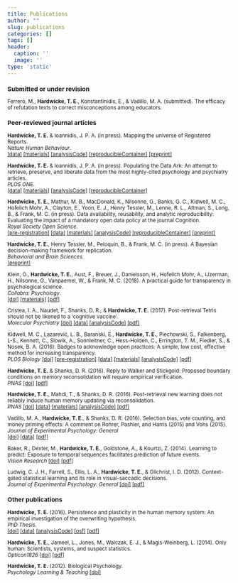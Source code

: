 ```yaml
---
title: Publications
author: ""
slug: publications
categories: []
tags: []
header:
  caption: ''
  image: ''
type: 'static'
---
```


<small>

### Submitted or under revision

Ferrero, M., **Hardwicke, T. E.**, Konstantinidis, E., & Vadillo, M. A. (submitted). The efficacy of refutation texts to correct misconceptions among educators.

### Peer-reviewed journal articles

**Hardwicke, T. E.** & Ioannidis, J. P. A. (in press). Mapping the universe of Registered Reports.   
*Nature Human Behaviour*.  
[[data]](https://osf.io/rv7eb/) [[materials]](https://osf.io/uzegq/) [[analysisCode]](https://osf.io/uzfjp/) [[reproducibleContainer]](https://doi.org/10.24433/CO.03fa2564-3910-4982-9882-4f2fcec50385.v2) [[preprint]](https://dx.doi.org/10.17605/OSF.IO/FZPCY)

**Hardwicke, T. E.** & Ioannidis, J. P. A. (in press). Populating the Data Ark: An attempt to retrieve, preserve, and liberate data from the most highly-cited psychology and psychiatry articles.  
*PLOS ONE*.  
[[data]](https://osf.io/r38qu/) [[materials]](https://osf.io/4dum6/) [[analysisCode]](https://osf.io/7syrt/) [[reproducibleContainer]](https://doi.org/10.24433/CO.241ffbb1-5b81-44bd-94f4-d066b62c5f7f.v2)

**Hardwicke, T. E.**, Mathur, M. B., MacDonald, K., Nilsonne, G., Banks, G. C., Kidwell, M. C., Hofelich Mohr, A., Clayton, E., Yoon, E. J., Henry Tessler, M., Lenne, R. L., Altman, S., Long, B., & Frank, M. C. (in press). Data availability, reusability, and analytic reproducibility: Evaluating the impact of a mandatory open data policy at the journal Cognition.   
*Royal Society Open Science*.  
[[pre-registration]](https://osf.io/q4qy3/) [[data]](https://osf.io/6s8b3/) [[materials]](https://osf.io/k2mdr/) [[analysisCode]](https://osf.io/wf3as/) [[reproducibleContainer]](https://doi.org/10.24433/CO.abd8b483-c5e3-4382-a493-1fc5aecb0f1d.v2) [[preprint]](https://dx.doi.org/10.17605/OSF.IO/39CFB)

**Hardwicke, T. E.**, Henry Tessler, M., Peloquin, B., & Frank, M. C. (in press). A Bayesian decision-making framework for replication.   
*Behavioral and Brain Sciences*.  
[[preprint]](https://dx.doi.org/10.17605/OSF.IO/N3YAH)

Klein, O., **Hardwicke, T. E.**, Aust, F., Breuer, J., Danielsson, H., Hofelich Mohr, A., IJzerman, H., Nilsonne, G., Vanpaemel, W., & Frank, M. C. (2018). A practical guide for transparency in psychological science.  
*Collabra: Psychology*.  
[[doi]](http://doi.org/10.1525/collabra.158) [[materials]](https://osf.io/xf6ug/) [[pdf]](/files/transparencyGuide.pdf)

Cristea, I. A., Naudet, F., Shanks, D. R., & **Hardwicke, T. E.** (2017). Post-retrieval Tetris should not be likened to a ‘cognitive vaccine’.  
*Molecular Psychiatry*
[[doi]](http://dx.doi.org/10.1038/mp.2017.222) [[data]](https://osf.io/nwz9j/) [[analysisCode]](https://osf.io/p3z58/) [[pdf]](files/Cristea_tetris_2017.pdf)

Kidwell, M. C., Lazarević, L. B., Baranski, E., **Hardwicke, T. E.**, Piechowski, S., Falkenberg, L-S., Kennett, C., Slowik, A., Sonnleitner, C., Hess-Holden, C., Errington, T. M., Fiedler, S., & Nosek, B. A. (2016). Badges to acknowledge open practices: A simple, low cost, effective method for increasing transparency.  
*PLOS Biology* 
[[doi]](https://dx.doi.org/10.1371/journal.pbio.1002456) [[pre-registration]](https://osf.io/3upzh/) [[data]](https://osf.io/u6g7t/) [[materials]](https://osf.io/8kt4b/) [[analysisCode]](https://osf.io/257kv/) [[pdf]](/files/openBadges.pdf)

**Hardwicke, T. E.** & Shanks, D. R. (2016). Reply to Walker and Stickgold: Proposed boundary conditions on memory reconsolidation will require empirical verification.  
*PNAS* 
[[doi]](https://dx.doi.org/10.1073/pnas.1608235113) [[pdf]](/files/sequenceReconReply.pdf)

**Hardwicke, T. E.**, Mahdi, T., & Shanks, D. R. (2016). Post-retrieval new learning does not reliably induce human memory updating via reconsolidation.  
*PNAS*
[[doi]](https://dx.doi.org/10.1073/pnas.1601440113) [[data]](https://osf.io/bm47u/) [[materials]](https://osf.io/xyf34/) [[analysisCode]](https://osf.io/se6gb/) [[pdf]](/files/sequenceRecon.pdf)

Vadillo, M. A., **Hardwicke, T. E.**, & Shanks, D. R. (2016). Selection bias, vote counting, and money priming effects: A comment on Rohrer, Pashler, and Harris (2015) and Vohs (2015).  
*Journal of Experimental Psychology: General*  
[[doi]](https://dx.doi.org/10.1037/xge0000157) [[data]](https://osf.io/4e3gy/) [[pdf]](/files/moneyPriming.pdf)

Baker, R., Dexter, M., **Hardwicke, T. E.**, Goldstone, A., & Kourtzi, Z. (2014). Learning to predict: Exposure to temporal sequences facilitates prediction of future events.  
*Vision Research*
[[doi]](http://dx.doi.org/10.1016/j.visres.2013.10.017) [[pdf]](/files/learningToPredict.pdf)

Ludwig, C. J. H., Farrell, S., Ellis, L. A., **Hardwicke, T. E.**, & Gilchrist, I. D. (2012). Context-gated statistical learning and its role in visual-saccadic decisions.  
*Journal of Experimental Psychology: General* 
[[doi]](http://dx.doi.org/10.1037/a0024916) [[pdf]](/files/contextGatedSL.pdf)

### Other publications

**Hardwicke, T. E.** (2016). Persistence and plasticity in the human memory system: An empirical investigation of the overwriting hypothesis.  
*PhD Thesis*.  
[[doi]](https://dx.doi.org/10.17605/OSF.IO/R4C32) [[data]](https://osf.io/rxtgs/) [[analysisCode]](https://osf.io/rxtgs/) [[osf]](https://osf.io/rxtgs/) [[pdf]](/files/Hardwicke_thesis.pdf)

**Hardwicke, T. E.**, Jameel, L., Jones, M., Walczak, E. J., & Magis-Weinberg, L. (2014). Only human: Scientists, systems, and suspect statistics.  
*Opticon1826*
[[doi]](http://dx.doi.org/10.5334/opt.ch) [[pdf]](/files/onlyHuman.pdf)

**Hardwicke, T. E.** (2012). Biological Psychology.  
*Psychology Learning & Teaching*
[[doi]](http://dx.doi.org/10.2304/plat.2012.11.1.106)

</small>
